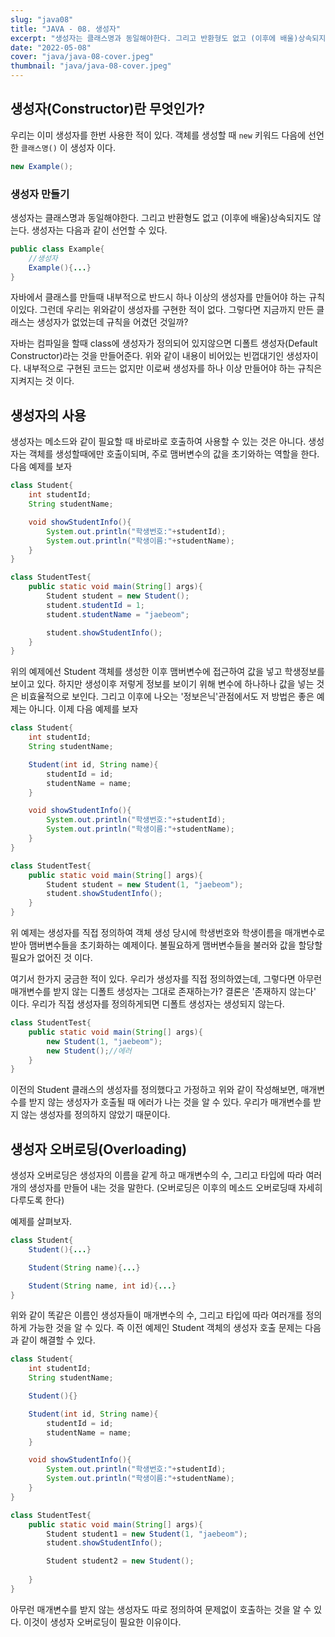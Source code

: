```yaml
---
slug: "java08"
title: "JAVA - 08. 생성자"
excerpt: "생성자는 클래스명과 동일해야한다. 그리고 반환형도 없고 (이후에 배울)상속되지도 않는다. 생성자는 다음과 같이 선언할 수 있다."
date: "2022-05-08"
cover: "java/java-08-cover.jpeg"
thumbnail: "java/java-08-cover.jpeg"
---
```


## 생성자(Constructor)란 무엇인가?
우리는 이미 생성자를 한번 사용한 적이 있다. 객체를 생성할 때 `new` 키워드 다음에 선언한 `클래스명()` 이 생성자 이다. <!-- more -->
```java
new Example();
```

### 생성자 만들기
생성자는 클래스명과 동일해야한다. 그리고 반환형도 없고 (이후에 배울)상속되지도 않는다. 생성자는 다음과 같이 선언할 수 있다. 

```java
public class Example{
    //생성자
    Example(){...}
}
```
자바에서 클래스를 만들때 내부적으로 반드시 하나 이상의 생성자를 만들어야 하는 규칙이있다. 그런데 우리는 위와같이 생성자를 구현한 적이 없다. 그렇다면 지금까지 만든 클래스는 생성자가 없었는데 규칙을 어겼던 것일까?

자바는 컴파일을 할때 class에 생성자가 정의되어 있지않으면 디폴트 생성자(Default Constructor)라는 것을 만들어준다. 위와 같이 내용이 비어있는 빈껍대기인 생성자이다. 내부적으로 구현된 코드는 없지만 이로써 생성자를 하나 이상 만들어야 하는 규칙은 지켜지는 것 이다.

## 생성자의 사용
생성자는 메소드와 같이 필요할 때 바로바로 호출하여 사용할 수 있는 것은 아니다. 생성자는 객체를 생성할때에만 호출이되며, 주로 맴버변수의 값을 초기와하는 역할을 한다. 다음 예제를 보자

```java
class Student{
    int studentId;
    String studentName;

    void showStudentInfo(){
        System.out.println("학생번호:"+studentId);
        System.out.println("학생이름:"+studentName);
    }
}

class StudentTest{
    public static void main(String[] args){
        Student student = new Student();
        student.studentId = 1;
        student.studentName = "jaebeom";

        student.showStudentInfo();
    }
}
```
위의 예제에선 Student 객체를 생성한 이후 맴버변수에 접근하여 값을 넣고 학생정보를 보이고 있다. 하지만 생성이후 저렇게 정보를 보이기 위해 변수에 하나하나 값을 넣는 것은 비효율적으로 보인다. 그리고 이후에 나오는 '정보은닉'관점에서도 저 방법은 좋은 예제는 아니다. 이제 다음 예제를 보자

```java
class Student{
    int studentId;
    String studentName;

    Student(int id, String name){
        studentId = id;
        studentName = name;
    }

    void showStudentInfo(){
        System.out.println("학생번호:"+studentId);
        System.out.println("학생이름:"+studentName);
    }
}

class StudentTest{
    public static void main(String[] args){
        Student student = new Student(1, "jaebeom");
        student.showStudentInfo();
    }
}
```

위 예제는 생성자를 직접 정의하여 객체 생성 당시에 학생번호와 학생이름을 매개변수로 받아 맴버변수들을 초기화하는 예제이다. 불필요하게 맴버변수들을 불러와 값을 할당할 필요가 없어진 것 이다. 

여기서 한가지 궁금한 적이 있다. 우리가 생성자를 직접 정의하였는데, 그렇다면 아무런 매개변수를 받지 않는 디폴트 생성자는 그대로 존재하는가? 결론은 '존재하지 않는다' 이다. 우리가 직접 생성자를 정의하게되면 디폴트 생성자는 생성되지 않는다. 

```java
class StudentTest{
    public static void main(String[] args){
        new Student(1, "jaebeom"); 
        new Student();//에러
    }
}
```
이전의 Student 클래스의 생성자를 정의했다고 가정하고 위와 같이 작성해보면, 매개변수를 받지 않는 생성자가 호출될 때 에러가 나는 것을 알 수 있다. 우리가 매개변수를 받지 않는 생성자를 정의하지 않았기 때문이다.

## 생성자 오버로딩(Overloading)
생성자 오버로딩은 생성자의 이름을 같게 하고 매개변수의 수, 그리고 타입에 따라 여러개의 생성자를 만들어 내는 것을 말한다. (오버로딩은 이후의 메소드 오버로딩때 자세히 다루도록 한다)

예제를 살펴보자.
```java
class Student{
    Student(){...}

    Student(String name){...}

    Student(String name, int id){...}
}
```

위와 같이 똑같은 이름인 생성자들이 매개변수의 수, 그리고 타입에 따라 여러개를 정의하게 가능한 것을 알 수 있다. 즉 이전 예제인 Student 객체의 생성자 호출 문제는 다음과 같이 해결할 수 있다.

```java
class Student{
    int studentId;
    String studentName;

    Student(){}

    Student(int id, String name){
        studentId = id;
        studentName = name;
    }

    void showStudentInfo(){
        System.out.println("학생번호:"+studentId);
        System.out.println("학생이름:"+studentName);
    }
}

class StudentTest{
    public static void main(String[] args){
        Student student1 = new Student(1, "jaebeom");
        student.showStudentInfo();

        Student student2 = new Student();
        
    }
}
```
아무런 매개변수를 받지 않는 생성자도 따로 정의하여 문제없이 호출하는 것을 알 수 있다. 이것이 생성자 오버로딩이 필요한 이유이다.